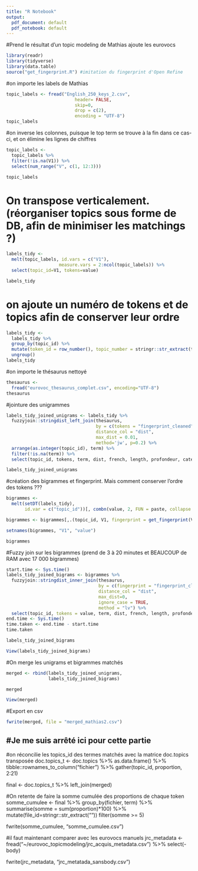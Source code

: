 ```yaml
---
title: "R Notebook"
output:
  pdf_document: default
  pdf_notebook: default
---
```


#Prend le résultat d'un topic modeling de Mathias ajoute les eurovocs

```r
library(readr)
library(tidyverse)
library(data.table)
source("get_fingerprint.R") #imitation du fingerprint d'Open Refine
```

#on importe les labels de Mathias

```r
topic_labels <- fread("English_250_keys_2.csv",
                          header= FALSE,
                          skip=0,
                          drop = c(2),
                          encoding = "UTF-8")
topic_labels
```
#on inverse les colonnes, puisque le top term se trouve à la fin dans ce cas-ci, et on élimine les lignes de chiffres


```r

topic_labels <-
  topic_labels %>% 
  filter(!is.na(V1)) %>% 
  select(num_range("V", c(1, 12:3)))

topic_labels

```



# On transpose verticalement. (réorganiser topics sous forme de DB, afin de minimiser les matchings ?)
```r
labels_tidy <- 
  melt(topic_labels, id.vars = c("V1"),
                    measure.vars = 2:ncol(topic_labels)) %>% 
  select(topic_id=V1, tokens=value)

labels_tidy
```

# on ajoute un numéro de tokens et de topics afin de conserver leur ordre

```r

labels_tidy <- 
  labels_tidy %>% 
  group_by(topic_id) %>% 
  mutate(token_id = row_number(), topic_number = stringr::str_extract(topic_id, "\\d+")) %>% 
  ungroup()
labels_tidy
```

  
#on importe le thésaurus nettoyé
```r
thesaurus <-
  fread("eurovoc_thesaurus_complet.csv", encoding="UTF-8")
thesaurus

```



#jointure des unigrammes

```r
labels_tidy_joined_unigrams <- labels_tidy %>%
  fuzzyjoin::stringdist_left_join(thesaurus,
                                  by = c(tokens = "fingerprint_cleaned"),
                                  distance_col = "dist", 
                                  max_dist = 0.01,
                                  method='jw', p=0.2) %>% 
  arrange(as.integer(topic_id), term) %>% 
  filter(!is.na(term)) %>% 
  select(topic_id, tokens, term, dist, french, length, profondeur, category, link, bt1, mt, domain)

labels_tidy_joined_unigrams

```



#création des bigrammes et fingerprint. Mais comment conserver l'ordre des tokens ???

```r
bigrammes <-
  melt(setDT(labels_tidy), 
       id.var = c("topic_id"))[, combn(value, 2, FUN = paste, collapse = ' '), topic_id]

bigrammes <- bigrammes[,.(topic_id, V1, fingerprint = get_fingerprint(V1))]

setnames(bigrammes, "V1", "value")

bigrammes

```



#Fuzzy join sur les bigrammes (prend de 3 à 20 minutes et BEAUCOUP de RAM avec 17 000 bigrammes)
```r
start.time <- Sys.time()
labels_tidy_joined_bigrams <- bigrammes %>%
  fuzzyjoin::stringdist_inner_join(thesaurus,
                                   by = c(fingerprint = "fingerprint_cleaned"),
                                   distance_col = "dist",
                                   max_dist=0,
                                   ignore_case = TRUE,
                                   method = "lv") %>% 
  select(topic_id, tokens = value, term, dist, french, length, profondeur, category, link, bt1, mt, domain)
end.time <- Sys.time()
time.taken <- end.time - start.time
time.taken

labels_tidy_joined_bigrams

View(labels_tidy_joined_bigrams)

```



#On merge les unigrams et bigrammes matchés

```r
merged <- rbind(labels_tidy_joined_unigrams, 
                labels_tidy_joined_bigrams) 

merged 

View(merged)
```

#Export en csv
```r
fwrite(merged, file = "merged_mathias2.csv")
```


#Je me suis arrêté ici pour cette partie
-----------------------------------------------------------------------------------


#on réconcilie les topics_id des termes matchés avec la matrice doc.topics transposée
doc.topics_t <- 
  doc.topics %>% 
  as.data.frame() %>% 
  tibble::rownames_to_column("fichier") %>% 
  gather(topic_id, proportion, 2:21)

final <- 
  doc.topics_t %>% 
  left_join(merged)

#On retente de faire la somme cumulée des proportions de chaque token
somme_cumulee <- 
  final %>% 
  group_by(fichier, term) %>% 
  summarise(somme = sum(proportion)*100) %>%
  mutate(file_id=stringr::str_extract(""))
  filter(somme >= 5)
  
fwrite(somme_cumulee, "somme_cumulee.csv")

#il faut maintenant comparer avec les eurovocs manuels
jrc_metadata <- fread("~/eurovoc_topicmodeling/jrc_acquis_metadata.csv") %>% 
  select(-body)

fwrite(jrc_metadata, "jrc_metatada_sansbody.csv")
